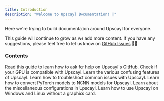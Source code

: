 ```yaml
---
title: Introduction
description: "Welcome to Upscayl Documentation! 🎉"
---
```


Here we're trying to build documentation around Upscayl for everyone.

This guide will continue to grow as we add more content. If you have any suggestions, please feel free to let us know on [GitHub Issues](https://github.com/upscayl/upscayl/issues) 🙏🏻

### Contents

<CardGroup cols={2}>
  <Card
    title="🙋 How to ask for help?"
    href="https://github.com/upscayl/upscayl/wiki/%F0%9F%99%8B-How-to-ask-for-help%3F"
  >
    Read this guide to learn how to ask for help on Upscayl's GitHub.
  </Card>
  <Card
    title="🧩 Compatibility List"
    href="https://github.com/upscayl/upscayl/wiki/Compatibility-List"
  >
    Check if your GPU is compatible with Upscayl.
  </Card>
  <Card
    title="📖 User Guide"
    href="https://github.com/upscayl/upscayl/wiki/Guide"
  >
    Learn the various confusing features of Upscayl.
  </Card>
  <Card
    title="🔨 Troubleshooting"
    href="https://github.com/upscayl/upscayl/wiki/Troubleshooting"
  >
    Learn how to troubleshoot common issues with Upscayl.
  </Card>
  <Card
    title="🖥️ Model Conversion Guide"
    href="https://github.com/upscayl/upscayl/wiki/Model-Conversion-Guide"
  >
    Learn how to convert PyTorch models to NCNN models for Upscayl.
  </Card>
  <Card
    title="🤫 Miscellaneous Configuration"
    href="https://github.com/upscayl/upscayl/wiki/Misc"
  >
    Learn about the miscellaneous configurations in Upscayl.
  </Card>
  <Card
    title="🤯 Using Upscayl on Windows and Linux with only a CPU"
    href="https://github.com/upscayl/upscayl/issues/390"
  >
    Learn how to use Upscayl on Windows and Linux without a graphics card.
  </Card>
</CardGroup>
